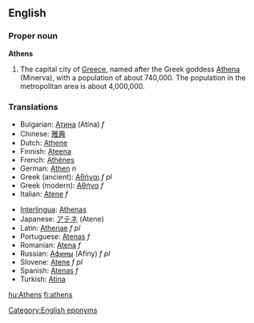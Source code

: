 ==English==
===Proper noun===
'''Athens'''

# The capital city of [[Greece]], named after the Greek goddess [[Athena]] (Minerva), with a population of about 740,000. The population in the metropolitan area is about 4,000,000.

===Translations===
{{top}}
*Bulgarian: [[Атина]] (Atína) ''f''
*Chinese: [[雅典]]
*Dutch: [[Athene]]
*Finnish: [[Ateena]]
*French: [[Athènes]]
*German: [[Athen]] ''n''
*Greek (ancient): [[Αθήναι]] ''f pl''
*Greek (modern): [[Αθήνα]] ''f''
*Italian: [[Atene]] ''f''
{{mid}}
*[[Interlingua]]: [[Athenas]]
*Japanese: [[アテネ]] (Atene)
*Latin: [[Athenae]] ''f pl''
*Portuguese: [[Atenas]] ''f''
*Romanian: [[Atena]] ''f''
*Russian: [[Афины]] (Afíny) ''f pl''
*Slovene: [[Atene]] ''f pl''
*Spanish: [[Atenas]] ''f''
*Turkish: [[Atina]]
{{bottom}}

[[Category:English eponyms]]

[[hu:Athens]]
[[fi:athens]]